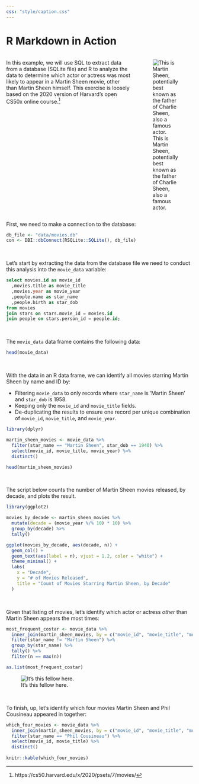 ```yaml
---
css: "style/caption.css"
---
```


# R Markdown in Action

:::: {style="display: flex; flex-direction: row; flex-wrap: wrap; width: 100%;"}

::: {style="display: flex; flex-direction: column; flex-basis: 100%; flex: 5; padding-right:20px;"}
In this example, we will use SQL to extract data from a database (SQLite file) and R to analyze the data to determine which actor or actress was most likely to appear in a Martin Sheen movie, other than Martin Sheen himself. This exercise is loosely based on the 2020 version of Harvard's open CS50x online course.^[https://cs50.harvard.edu/x/2020/psets/7/movies/]

:::

::: {style="display: flex; flex-direction: column; flex-basis: 100%; flex: 2;"}
![This is Martin Sheen, potentially best known as the father of Charlie Sheen, also a famous actor.](img/martin_sheen.jpg)
:::

::::


First, we need to make a connection to the database:

```r
db_file <- "data/movies.db"
con <- DBI::dbConnect(RSQLite::SQLite(), db_file)
```

<br>

Let's start by extracting the data from the database file we need to conduct this analysis into the `movie_data` variable:

```sql
select movies.id as movie_id
  ,movies.title as movie_title
  ,movies.year as movie_year
  ,people.name as star_name
  ,people.birth as star_dob
from movies
join stars on stars.movie_id = movies.id
join people on stars.person_id = people.id;
```

<br>

The `movie_data` data frame contains the following data:

```r
head(movie_data)
```

<br>

With the data in an R data frame, we can identify all movies starring Martin Sheen by name and ID by:

- Filtering `movie_data` to only records where `star_name` is 'Martin Sheen' and `star_dob` is 1958.
- Keeping only the `movie_id` and `movie_title` fields.
- De-duplicating the results to ensure one record per unique combination of `movie_id`, `movie_title`, and `movie_year`.

```r
library(dplyr)

martin_sheen_movies <- movie_data %>% 
  filter(star_name == "Martin Sheen", star_dob == 1940) %>% 
  select(movie_id, movie_title, movie_year) %>% 
  distinct()

head(martin_sheen_movies)
```

<br>

The script below counts the number of Martin Sheen movies released, by decade, and plots the result.

```r
library(ggplot2)

movies_by_decade <- martin_sheen_movies %>% 
  mutate(decade = (movie_year %/% 10) * 10) %>% 
  group_by(decade) %>% 
  tally()

ggplot(movies_by_decade, aes(decade, n)) +
  geom_col() +
  geom_text(aes(label = n), vjust = 1.2, color = "white") +
  theme_minimal() +
  labs(
    x = "Decade",
    y = "# of Movies Released",
    title = "Count of Movies Starring Martin Sheen, by Decade"
  )
```

<br>

Given that listing of movies, let's identify which actor or actress *other* than Martin Sheen appears the most times:

```r
most_frequent_costar <- movie_data %>% 
  inner_join(martin_sheen_movies, by = c("movie_id", "movie_title", "movie_year")) %>% 
  filter(star_name != "Martin Sheen") %>% 
  group_by(star_name) %>% 
  tally() %>% 
  filter(n == max(n))

as.list(most_frequent_costar)
```

![It's this fellow here.](https://lh3.googleusercontent.com/proxy/QajsRF7RUhLugGtW7rAyES0_tR76khoC4VCkh3zvPg5sLpqNeSk1zRBGdP9g6BEFUAvZBoisUgPcU-w6fyrNT2p-hE5rRWZn1I0sD4PAvo2dpn4__qM)

<br>

To finish, up, let's identify which four movies Martin Sheen and Phil Cousineau appeared in together:

```r
which_four_movies <- movie_data %>% 
  inner_join(martin_sheen_movies, by = c("movie_id", "movie_title", "movie_year")) %>% 
  filter(star_name == "Phil Cousineau") %>% 
  select(movie_id, movie_title) %>% 
  distinct()
  
knitr::kable(which_four_movies)
```

